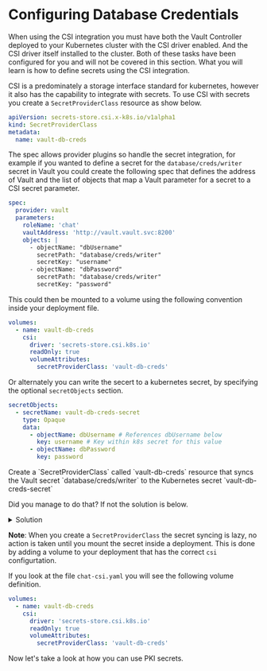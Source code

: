 # Configuring Database Credentials

When using the CSI integration you must have both the Vault Controller deployed to your
Kubernetes cluster with the CSI driver enabled. And the CSI driver itself installed to the cluster.
Both of these tasks have been configured for you and will not be covered in this section.
What you will learn is how to define secrets using the CSI integration.

CSI is a predominately a storage interface standard for kubernetes, however it also
has the capability to integrate with secrets. To use CSI with secrets you create
a `SecretProviderClass` resource as show below.

```yaml
apiVersion: secrets-store.csi.x-k8s.io/v1alpha1
kind: SecretProviderClass
metadata:
  name: vault-db-creds
```

The spec allows provider plugins so handle the secret integration, for example
if you wanted to define a secret for the `database/creds/writer` secret in Vault
you could create the following spec that defines the address of Vault and the list of
objects that map a Vault parameter for a secret to a CSI secret parameter.

```yaml
spec:
  provider: vault
  parameters:
    roleName: 'chat'
    vaultAddress: 'http://vault.vault.svc:8200'
    objects: |
      - objectName: "dbUsername"
        secretPath: "database/creds/writer"
        secretKey: "username"
      - objectName: "dbPassword"
        secretPath: "database/creds/writer"
        secretKey: "password"
```

This could then be mounted to a volume using the following convention inside your
deployment file.

```yaml
volumes:
  - name: vault-db-creds
    csi:
      driver: 'secrets-store.csi.k8s.io'
      readOnly: true
      volumeAttributes:
        secretProviderClass: 'vault-db-creds'
```

Or alternately you can write the secert to a kubernetes secret, by specifying the
optional `secretObjects` section.

```yaml
secretObjects:
  - secretName: vault-db-creds-secret
    type: Opaque
    data:
      - objectName: dbUsername # References dbUsername below
        key: username # Key within k8s secret for this value
      - objectName: dbPassword
        key: password
```

<Task id="csi_database">
Create a `SecretProviderClass` called `vault-db-creds` resource that syncs the 
Vault secret `database/creds/writer` to the Kubernetes secret `vault-db-creds-secret`
</Task>

Did you manage to do that? If not the solution is below.

<p>
<details>
  <summary style={{ fontSize: '18px', color: 'rgb(84, 128, 178)', fontWeight: 'medium' }} >Solution</summary>

```yaml
apiVersion: secrets-store.csi.x-k8s.io/v1alpha1
kind: SecretProviderClass
metadata:
  name: vault-db-creds
spec:
  provider: vault
  parameters:
    roleName: 'chat'
    vaultAddress: 'http://vault.vault.svc:8200'
    objects: |
      - objectName: "dbUsername"
        secretPath: "database/creds/writer"
        secretKey: "username"
      - objectName: "dbPassword"
        secretPath: "database/creds/writer"
        secretKey: "password"
  secretObjects:
    - secretName: vault-db-creds-secret
      type: Opaque
      data:
        - objectName: dbUsername # References dbUsername below
          key: username # Key within k8s secret for this value
        - objectName: dbPassword
          key: password
```

</details>
</p>

**Note**: When you create a `SecretProviderClass` the secret syncing is lazy,
no action is taken until you mount the secret inside a deployment. This is done
by adding a volume to your deployment that has the correct `csi` configurtation.

If you look at the file `chat-csi.yaml` you will see the following volume definition.

```yaml
volumes:
  - name: vault-db-creds
    csi:
      driver: 'secrets-store.csi.k8s.io'
      readOnly: true
      volumeAttributes:
        secretProviderClass: 'vault-db-creds'
```

Now let's take a look at how you can use PKI secrets.
